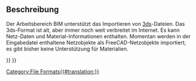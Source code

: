 <languages/>

{{Docnav/de
|[[Arch_JSON/de|JSON]]
|[[Arch_SHP/de|SHP]]
|[[BIM_Workbench/de|BIM]]
|IconL=
|IconR=
|IconC=Workbench_BIM.svg
}}

{{TOCright}}

<span id="Description"></span>
==Beschreibung==

Der Arbeitsbereich BIM unterstützt das Importieren von [https://de.wikibooks.org/wiki/Blender_Dokumentation:_3d_Studio_(3ds) 3ds]-Dateien. Das 3ds-Format ist alt, aber immer noch weit verbreitet im Internet. Es kann Netz-Daten und Material-Informationen enthalten. Momentan werden in der Eingabedatei enthaltene Netzobjekte als FreeCAD-Netzobjekte importiert; es gibt bisher keine Unterstützung für Materialien.


{{Docnav/de
|[[Arch_JSON/de|JSON]]
|[[Arch_SHP/de|SHP]]
|[[BIM_Workbench/de|BIM]]
|IconL=
|IconR=
|IconC=Workbench_BIM.svg
}}

{{BIM_Tools_navi{{#translation:}}}}
{{Userdocnavi{{#translation:}}}}
[[Category:File Formats{{#translation:}}]]